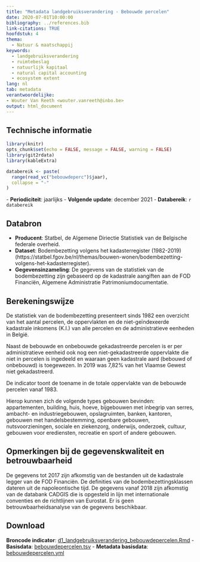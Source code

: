 ```yaml
---
title: "Metadata landgebruiksverandering - Bebouwde percelen"
date: 2020-07-01T10:00:00
bibliography: ../references.bib
link-citations: TRUE
hoofdstuk: 4 
thema:
  - Natuur & maatschappij
keywords:
  - landgebruiksverandering
  - ruimtebeslag
  - natuurlijk kapitaal
  - natural capital accounting
  - ecosystem extent
lang: nl
tab: metadata
verantwoordelijke:
- Wouter Van Reeth <wouter.vanreeth@inbo.be>
output: html_document
---
```

## Technische informatie

```r
library(knitr)
opts_chunk$set(echo = FALSE, message = FALSE, warning = FALSE)
library(git2rdata)
library(kableExtra)
```

```r
databereik <- paste(
  range(read_vc("bebouwdeperc")$jaar),
  collapse = "-"
)
```
\- **Periodiciteit**: jaarlijks
\- **Volgende update**: december 2021
\- **Databereik**: `r databereik`

## Databron

- **Producent**: Statbel, de Algemene Diriectie Statistiek van de Belgische federale overheid.
- **Dataset**: Bodembezetting volgens het kadasterregister (1982-2019) (https://statbel.fgov.be/nl/themas/bouwen-wonen/bodembezetting-volgens-het-kadasterregister).
- **Gegevensinzameling**: De gegevens van de statistiek van de bodembezetting zijn gebaseerd op de kadastrale aangiften aan de FOD Financiën, Algemene Administratie Patrimoniumdocumentatie.   

## Berekeningswijze

De statistiek van de bodembezetting presenteert sinds 1982 een overzicht van het aantal percelen, de oppervlakten en de niet-geïndexeerde kadastrale inkomens (K.I.) van alle percelen en de administratieve eenheden in België.

Naast de bebouwde en onbebouwde gekadastreerde percelen is er per administratieve eenheid ook nog een niet-gekadastreerde oppervlakte die niet in percelen is ingedeeld en waaraan geen kadastrale aard (bebouwd of onbebouwd) is toegewezen. 
In 2019 was 7,82% van het Vlaamse Gewest niet gekadastreerd.

De indicator toont de toename in de totale oppervlakte van de bebouwde percelen vanaf 1983.

Hierop kunnen zich de volgende types gebouwen bevinden: appartementen, building, huis, hoeve, bijgebouwen met inbegrip van serres, ambacht- en industriegebouwen, opslagruimten, banken, kantoren, gebouwen met handelsbestemming, openbare gebouwen, nutsvoorzieningen, sociale en ziekenzorg, onderwijs, onderzoek, cultuur, gebouwen voor erediensten, recreatie en sport of andere gebouwen.

## Opmerkingen bij de gegevenskwaliteit en betrouwbaarheid

De gegevens tot 2017 zijn afkomstig van de bestanden uit de kadastrale legger van de FOD Financiën. De definities van de bodembezettingsklassen dateren uit de napoleontische tijd.
De gegevens vanaf 2018 zijn afkomstig van de databank CADGIS die is opgesteld in lijn met internationale conventies en de richtlijnen van Eurostat.
Er is geen betrouwbaarheidsanalyse van de gegevens beschikbaar.

## Download

**Broncode indicator**: [d1_landgebruiksverandering_bebouwdepercelen.Rmd](../d1_landgebruiksverandering_bebouwdepercelen/d1_landgebruiksverandering_bebouwdepercelen.Rmd)
- **Basisdata**: [bebouwdepercelen.tsv](../d1_landgebruiksverandering_bebouwdepercelen/bebouwdeperc.tsv)
- **Metadata basisdata**: [bebouwdepercelen.yml](../d1_landgebruiksverandering_bebouwdepercelen/bebouwdeperc.yml)
